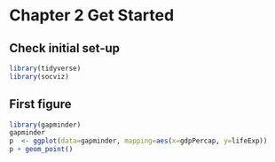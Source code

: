 # Chapter 2 Get Started  

## Check initial set-up  
```r
library(tidyverse)
library(socviz)
```

## First figure  
```r
library(gapminder)
gapminder
p  <- ggplot(data=gapminder, mapping=aes(x=gdpPercap, y=lifeExp))
p + geom_point()
```
